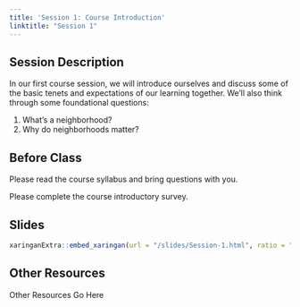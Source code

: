 ```yaml
---
title: 'Session 1: Course Introduction'
linktitle: "Session 1"
---
```

## Session Description{#Session_1}

In our first course session, we will introduce ourselves and discuss some of the basic tenets and expectations of our learning together. We'll also think through some foundational questions:

1. What's a neighborhood?
2. Why do neighborhoods matter?

## Before Class

Please read the course syllabus and bring questions with you.

Please complete the course introductory survey.

## Slides

```r
xaringanExtra::embed_xaringan(url = "/slides/Session-1.html", ratio = "16:9")
```

## Other Resources

Other Resources Go Here
